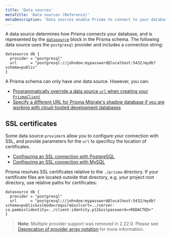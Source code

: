 ```yaml
---
title: 'Data sources'
metaTitle: 'Data sources (Reference)'
metaDescription: 'Data sources enable Prisma to connect to your database. This page explains how to configure data sources in your Prisma schema.'
---
```


<TopBlock>

A data source determines how Prisma connects your database, and is represented by the [`datasource`](../../../reference/api-reference/prisma-schema-reference#datasource) <span class="api"></span> block in the Prisma schema. The following data source uses the `postgresql` provider and includes a connection string:

```prisma
datasource db {
  provider = "postgresql"
  url      = "postgresql://johndoe:mypassword@localhost:5432/mydb?schema=public"
}
```

A Prisma schema can only have _one_ data source. However, you can:

- [Programmatically override a data source `url` when creating your `PrismaClient`](../../../reference/api-reference/prisma-client-reference#programmatically-override-a-datasource-url)
- [Specify a different URL for Prisma Migrate's shadow database if you are working with cloud-hosted development databases](../prisma-migrate#cloud-hosted-shadow-databases-must-be-created-manually)

</TopBlock>

## SSL certificates

Some data source `provider`s allow you to configure your connection with SSL, and provide parameters for the `url` to specificy the location of certificates.

- [Configuring an SSL connection with PostgreSQL](../../database-connectors/postgresql#configuring-an-ssl-connection)
- [Configuring an SSL connection with MySQL](../../database-connectors/mysql#configuring-an-ssl-connection)

Prisma resolves SSL certificates relative to the `./prisma` directory. If your certificate files are located outside that directory, e.g. your project root directory, use relative paths for certificates:

```prisma
datasource db {
  provider = "postgresql"
  url      = "postgresql://johndoe:mypassword@localhost:5432/mydb?schema=public&sslmode=require&sslcert=../server-ca.pem&sslidentity=../client-identity.p12&sslpassword=<REDACTED>"
}
```

> **Note**: Multiple provider support was removed in 2.22.0. Please see [Deprecation of provider array notation](https://github.com/prisma/prisma/issues/3834) for more information.
